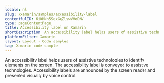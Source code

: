```yaml
---
locale: nl
slug: /xamarin/samples/accessibility-label
contentfulID: 6iDHNh5SexGqZlswVVoDNV
type: pageContentPage
title: Accessibility label on Xamarin
shortDescription: An accessibility label helps users of assistive technologies to identify elements on the screen.
platformFilter: Xamarin
layout: Layout - Code samples
tag: Xamarin code sample
---
```


An accessibility label helps users of assistive technologies to identify elements on the screen. The accessibility label is conveyed to assistive technologies. Accessibility labels are announced by the screen reader and presented visually by voice control.

<CodeSample id="accessibility-label" locale="nl" platform="xamarin"/>